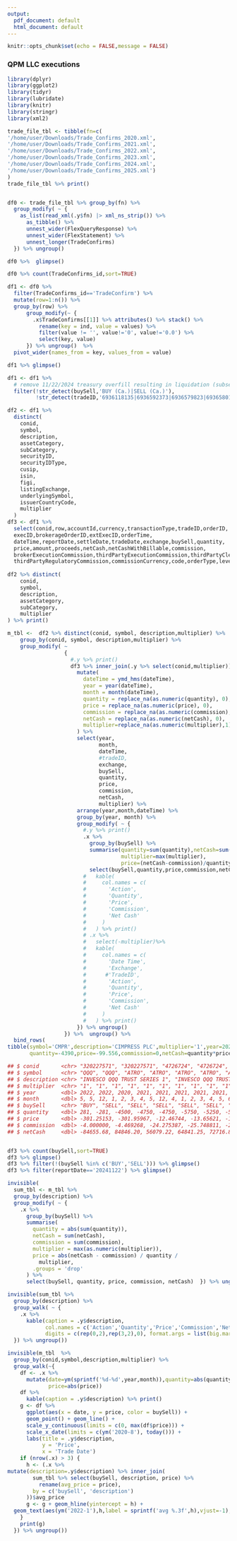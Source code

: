 ```yaml
---
output:
  pdf_document: default
  html_document: default
---
```


```r
knitr::opts_chunk$set(echo = FALSE,message = FALSE)
```
### QPM LLC executions
```r
library(dplyr)
library(ggplot2)
library(tidyr)
library(lubridate)
library(knitr)
library(stringr)
library(xml2)

trade_file_tbl <- tibble(fn=c(
'/home/user/Downloads/Trade_Confirms_2020.xml',
'/home/user/Downloads/Trade_Confirms_2021.xml',
'/home/user/Downloads/Trade_Confirms_2022.xml',
'/home/user/Downloads/Trade_Confirms_2023.xml',
'/home/user/Downloads/Trade_Confirms_2024.xml',
'/home/user/Downloads/Trade_Confirms_2025.xml')
)
trade_file_tbl %>% print()


df0 <- trade_file_tbl %>% group_by(fn) %>%
  group_modify( ~ {
    as_list(read_xml(.y$fn) |> xml_ns_strip()) %>% 
      as_tibble() %>% 
      unnest_wider(FlexQueryResponse) %>%
      unnest_wider(FlexStatement) %>%
      unnest_longer(TradeConfirms)
  }) %>% ungroup()

df0 %>%  glimpse()

df0 %>% count(TradeConfirms_id,sort=TRUE)
```
```r
df1 <- df0 %>% 
  filter(TradeConfirms_id=='TradeConfirm') %>%
  mutate(row=1:n()) %>%
  group_by(row) %>%
      group_modify(~ {
        .x$TradeConfirms[[1]] %>% attributes() %>% stack() %>%
          rename(key = ind, value = values) %>%
          filter(value != '', value!='0', value!='0.0') %>%
          select(key, value)
      }) %>% ungroup()  %>%
  pivot_wider(names_from = key, values_from = value) 

df1 %>% glimpse()

df1 <- df1 %>%
  # remove 11/22/2024 treasury overfill resulting in liquidation (subsequently cxld)
  filter(!str_detect(buySell,'BUY (Ca.)|SELL (Ca.)'),
         !str_detect(tradeID,'6936118135|6936592373|6936579823|6936580138|6936580560'))
```
```r
df2 <- df1 %>%
  distinct(
    conid,
    symbol,
    description,
    assetCategory,
    subCategory,
    securityID,
    securityIDType,
    cusip,
    isin,
    figi,
    listingExchange,
    underlyingSymbol,
    issuerCountryCode,
    multiplier
  )
df3 <- df1 %>%
  select(conid,row,accountId,currency,transactionType,tradeID,orderID,
  execID,brokerageOrderID,extExecID,orderTime,
  dateTime,reportDate,settleDate,tradeDate,exchange,buySell,quantity,
  price,amount,proceeds,netCash,netCashWithBillable,commission,
  brokerExecutionCommission,thirdPartyExecutionCommission,thirdPartyClearingCommission,
  thirdPartyRegulatoryCommission,commissionCurrency,code,orderType,levelOfDetail,isAPIOrder)
  
df2 %>% distinct(
    conid,
    symbol,
    description,
    assetCategory,
    subCategory,
    multiplier
) %>% print()
```
```r
m_tbl <-  df2 %>% distinct(conid, symbol, description,multiplier) %>%
    group_by(conid, symbol, description,multiplier) %>%
    group_modify( ~
                  {
                    #.y %>% print()
                    df3 %>% inner_join(.y %>% select(conid,multiplier)) %>%
                      mutate(
                        dateTime = ymd_hms(dateTime),
                        year = year(dateTime),
                        month = month(dateTime),
                        quantity = replace_na(as.numeric(quantity), 0),
                        price = replace_na(as.numeric(price), 0),
                        commission = replace_na(as.numeric(commission), 0),
                        netCash = replace_na(as.numeric(netCash), 0),
                        multiplier=replace_na(as.numeric(multiplier),1)
                      ) %>%
                      select(year,
                             month,
                             dateTime,
                             #tradeID,
                             exchange,
                             buySell,
                             quantity,
                             price,
                             commission,
                             netCash,
                             multiplier) %>%
                      arrange(year,month,dateTime) %>%
                      group_by(year, month) %>%
                      group_modify( ~ {
                        #.y %>% print()
                        .x %>%
                          group_by(buySell) %>%
                          summarise(quantity=sum(quantity),netCash=sum(netCash),commission=sum(commission),
                                    multiplier=max(multiplier),
                                    price=(netCash-commission)/quantity/multiplier,.groups = 'drop') %>%
                          select(buySell,quantity,price,commission,netCash) #%>%
                        #   kable(
                        #     col.names = c(
                        #       'Action',
                        #       'Quantity',
                        #       'Price',
                        #       'Commission',
                        #       'Net Cash'
                        #     )
                        #   ) %>% print()
                        # .x %>%
                        #   select(-multiplier)%>%
                        #   kable(
                        #     col.names = c(
                        #       'Date Time',
                        #       'Exchange',
                        #      #'TradeID',
                        #       'Action',
                        #       'Quantity',
                        #       'Price',
                        #       'Commission',
                        #       'Net Cash'
                        #     )
                        #   ) %>% print()
                      }) %>% ungroup()
                  }) %>%  ungroup() %>%
  bind_rows(
tibble(symbol='CMPR',description='CIMPRESS PLC',multiplier='1',year=2020,month=8,buySell='SELL',
       quantity=-4390,price=-99.556,commission=0,netCash=quantity*price))
```
```r
## $ conid       <chr> "320227571", "320227571", "4726724", "4726724", "4726724",…
## $ symbol      <chr> "QQQ", "QQQ", "ATRO", "ATRO", "ATRO", "ATRO", "ATRO", "ATR…
## $ description <chr> "INVESCO QQQ TRUST SERIES 1", "INVESCO QQQ TRUST SERIES 1"…
## $ multiplier  <chr> "1", "1", "1", "1", "1", "1", "1", "1", "1", "1", "1", "1"…
## $ year        <dbl> 2022, 2022, 2020, 2021, 2021, 2021, 2021, 2021, 2021, 2022…
## $ month       <dbl> 5, 5, 12, 1, 2, 3, 4, 5, 12, 4, 1, 2, 3, 4, 5, 6, 7, 8, 9,…
## $ buySell     <chr> "BUY", "SELL", "SELL", "SELL", "SELL", "SELL", "SELL", "SE…
## $ quantity    <dbl> 281, -281, -4500, -4750, -4750, -5750, -5250, -5000, -1140…
## $ price       <dbl> -301.25153, -301.95967, -12.46744, -13.65621, -15.31421, -…
## $ commission  <dbl> -4.000000, -4.469268, -24.275387, -25.748811, -25.637769, …
## $ netCash     <dbl> -84655.68, 84846.20, 56079.22, 64841.25, 72716.86, 98967.5…


df3 %>% count(buySell,sort=TRUE)
df3 %>% glimpse()
df3 %>% filter(!(buySell %in% c('BUY','SELL'))) %>% glimpse()
df3 %>% filter(reportDate=='20241122') %>% glimpse()
```
```r
invisible(
  sum_tbl <- m_tbl %>%
  group_by(description) %>%
  group_modify( ~ {
    .x %>%
      group_by(buySell) %>%
      summarise(
        quantity = abs(sum(quantity)),
        netCash = sum(netCash),
        commission = sum(commission),
        multiplier = max(as.numeric(multiplier)),
        price = abs(netCash - commission) / quantity /
          multiplier,
        .groups = 'drop'
      ) %>%
      select(buySell, quantity, price, commission, netCash)  }) %>% ungroup())

invisible(sum_tbl %>%
  group_by(description) %>%
  group_walk( ~ {
    .x %>%
      kable(caption = .y$description,
            col.names = c('Action','Quantity','Price','Commission','Net Cash'),
            digits = c(rep(0,2),rep(3,2),0), format.args = list(big.mark = ',')) %>% print()
  }) %>% ungroup())

```
\newpage
```r
invisible(m_tbl  %>%
  group_by(conid,symbol,description,multiplier) %>%
  group_walk(~{
    df <- .x %>% 
      mutate(date=ym(sprintf('%d-%d',year,month)),quantity=abs(quantity),
             price=abs(price)) 
    df %>%
      kable(caption = .y$description) %>% print()
    g <- df %>%
      ggplot(aes(x = date, y = price, color = buySell)) +
      geom_point() + geom_line() +
      scale_y_continuous(limits = c(0, max(df$price))) +
      scale_x_date(limits = c(ym('2020-8'), today())) +
      labs(title = .y$description,
           y = 'Price',
           x = 'Trade Date')
    if (nrow(.x) > 3) {
      h <- (.x %>% 
mutate(description=.y$description) %>% inner_join(
        sum_tbl %>% select(buySell, description, price) %>%
          rename(avg_price = price),
        by = c('buySell', 'description')
      ))$avg_price
      g <- g + geom_hline(yintercept = h) +
  geom_text(aes(ym('2022-1'),h,label = sprintf('avg %.3f',h),vjust=-1),show.legend=FALSE)
    }
    print(g)
  }) %>% ungroup())

```
